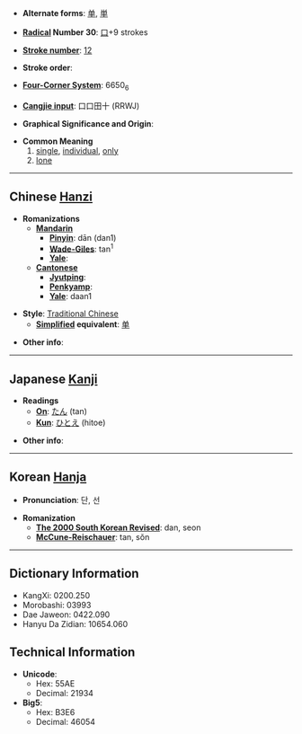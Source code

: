 * '''Alternate forms''': [[单]], [[単]]

* '''[[Wiktionary:Chinese radical index| Radical]] Number 30''': [[Wiktionary:Chinese radical index 口|口]]+9 strokes

* '''[[Wiktionary:Chinese total strokes index|Stroke number]]''': [[Wiktionary:Chinese total strokes index 12|12]]

* '''Stroke order''': 

* '''[[Wiktionary:Chinese four corner index|Four-Corner System]]''': 6650<sub>6</sub>

* '''[[Wiktionary:Chinese Cangjie index|Cangjie input]]''': 口口田十 (RRWJ)

* '''Graphical Significance and Origin''': 

* '''Common Meaning'''
*#[[single]], [[individual]], [[only]]
*# [[lone]]

----

== Chinese [[Hanzi]] ==

* '''Romanizations'''
** '''[[Mandarin]]'''
*** '''[[Pinyin]]''': dān (dan1)
*** '''[[Wade-Giles]]''': tan<sup>1</sup>
*** '''[[Yale]]''': 
** '''[[Cantonese]]'''
*** '''[[Jyutping]]''':
*** '''[[Penkyamp]]''': 
*** '''[[Yale]]''': daan1

* '''Style''': [[Traditional Chinese]] 
** '''[[Simplified Chinese|Simplified]] equivalent''': [[单]]

* '''Other info''': 

----

== Japanese [[Kanji]] ==

* '''Readings'''
** '''[[On]]''': [[たん]] (tan)
** '''[[Kun]]''': [[ひとえ]] (hitoe)

* '''Other info''':  

----

== Korean [[Hanja]] ==

* '''Pronunciation''': 단, 선

* '''Romanization'''
** '''[[The 2000 South Korean Revised Romanization|The 2000 South Korean Revised]]''': dan, seon
** '''[[McCune-Reischauer]]''': tan, sŏn

----

== Dictionary Information ==

* KangXi: 0200.250
* Morobashi: 03993
* Dae Jaweon: 0422.090
* Hanyu Da Zidian: 10654.060

== Technical Information ==

* '''Unicode''':
** Hex: 55AE
** Decimal: 21934
* '''Big5''':
** Hex: B3E6
** Decimal: 46054